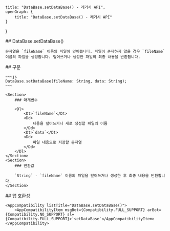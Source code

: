
    title: "DataBase.setDataBase() - 레거시 API",
    openGraph: {
        title: "DataBase.setDataBase() - 레거시 API"
    }
}

<Section>
    ## DataBase.setDataBase()

    문자열을 `fileName` 이름의 파일에 덮어씁니다. 파일이 존재하지 않을 경우 `fileName` 이름의 파일을 생성합니다. 덮어쓰거나 생성한 파일의 최종 내용을 반환합니다.
</Section>
<Section>
    ## 구문

    ~~~js
    DataBase.setDataBase(fileName: String, data: String);
    ~~~

    <Section>
        ### 매개변수

        <Dl>
            <Dt>`fileName`</Dt>
            <Dd>
                내용을 덮어쓰거나 새로 생성할 파일의 이름
            </Dd>
            <Dt>`data`</Dt>
            <Dd>
                파일 내용으로 저장할 문자열
            </Dd>
        </Dl>
    </Section>
    <Section>
        ### 반환값

        `String` - `fileName` 이름의 파일을 덮어쓰거나 생성한 후 최종 내용을 반환합니다.
    </Section>
</Section>
<Section>
    ## 앱 호환성

    <AppCompatibility listTitle="DataBase.setDataBase()">
        <AppCompatibilityItem msgBot={Compatibility.FULL_SUPPORT} arBot={Compatibility.NO_SUPPORT} sl={Compatibility.FULL_SUPPORT}>`setDataBase`</AppCompatibilityItem>
    </AppCompatibility>
</Section>
